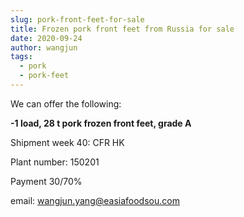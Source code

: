 ```yaml
---
slug: pork-front-feet-for-sale
title: Frozen pork front feet from Russia for sale
date: 2020-09-24
author: wangjun
tags:
  - pork
  - pork-feet
---
```

We can offer the following:

**\-1 load, 28 t pork frozen front feet, grade A**

Shipment week 40: CFR HK

Plant number: 150201

Payment 30/70%

email: wangjun.yang@easiafoodsou.com